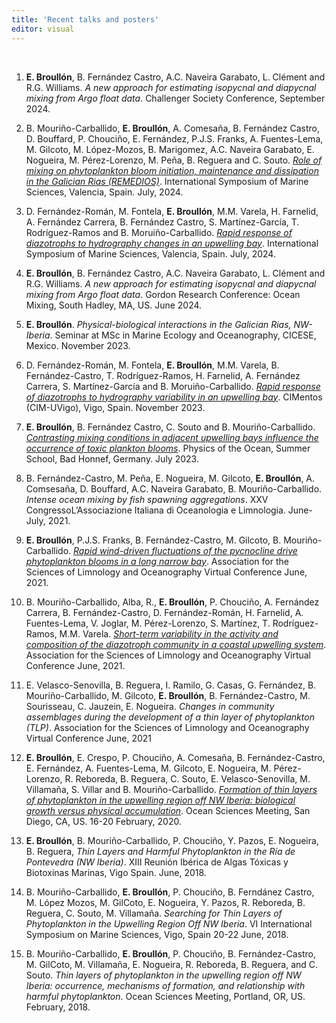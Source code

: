 ```yaml
---
title: 'Recent talks and posters'
editor: visual
---
```

::: justify-text
\

(@) **E. Broullón**, B. Fernández Castro, A.C. Naveira Garabato, L. Clément and R.G. Williams. *A new approach for estimating isopycnal and diapycnal mixing from Argo float data*. Challenger Society Conference, September 2024.

(@) B. Mouriño-Carballido, **E. Broullón**, A. Comesaña, B. Fernández Castro, D. Bouffard, P. Chouciño, E. Fernández, P.J.S. Franks, A. Fuentes-Lema, M. Gilcoto, M. López-Mozos, B. Marigomez, A.C. Naveira Garabato, E. Nogueira, M. Pérez-Lorenzo, M. Peña, B. Reguera and C. Souto. [*Role of mixing on phytoplankton bloom initiation, maintenance and dissipation in the Galician Rias (REMEDIOS)*](talks_posters/mourino_etal_isms24_v2.pdf){target="_blank"}. International Symposium of Marine Sciences, Valencia, Spain. July, 2024.

(@) D. Fernández-Román, M. Fontela, **E. Broullón**, M.M. Varela, H. Farnelid, A. Fernández Carrera, B. Fernández Castro, S. Martínez-García, T. Rodríguez-Ramos and B. Moruiño-Carballido. [*Rapid response of diazotrophs to hydrography changes in an upwelling bay*](talks_posters/poster_isms_fernandez-roman.pdf){target="_blank"}. International Symposium of Marine Sciences, Valencia, Spain. July, 2024.

(@) **E. Broullón**, B. Fernández Castro, A.C. Naveira Garabato, L. Clément and R.G. Williams. *A new approach for estimating isopycnal and diapycnal mixing from Argo float data*. Gordon Research Conference: Ocean Mixing, South Hadley, MA, US. June 2024.

(@) **E. Broullón**. *Physical-biological interactions in the Galician Rias, NW-Iberia*. Seminar at MSc in Marine Ecology and Oceanography, CICESE, Mexico. November 2023.

(@) D. Fernández-Román, M. Fontela, **E. Broullón**, M.M. Varela, B. Fernández-Castro, T. Rodríguez-Ramos, H. Farnelid, A. Fernández Carrera, S. Martínez-García and B. Moruiño-Carballido. [*Rapid response of diazotrophs to hydrography variability in an upwelling bay*](talks_posters/cimentos_2023.png){target="_blank"}. CIMentos (CIM-UVigo), Vigo, Spain. November 2023.

(@) **E. Broullón**, B. Fernández Castro, C. Souto and B. Mouriño-Carballido. [*Contrasting mixing conditions in adjacent upwelling bays influence the occurrence of toxic plankton blooms*](talks_posters/posterBroullon_physics_of_the_ocean2023.pdf){target="_blank"}. Physics of the Ocean, Summer School, Bad Honnef, Germany. July 2023.

(@) B. Fernández-Castro, M. Peña, E. Nogueira, M. Gilcoto, **E. Broullón**, A. Comsesaña, D. Bouffard, A.C. Naveira Garabato, B. Mouriño-Carballido. *Intense ocean mixing by fish spawning aggregations*. XXV CongressoL’Associazione Italiana di Oceanologia e Limnologia. June-July, 2021.

(@) **E. Broullón**, P.J.S. Franks, B. Fernández-Castro, M. Gilcoto, B. Mouriño-Carballido. [*Rapid wind-driven fluctuations of the pycnocline drive phytoplankton blooms in a long narrow bay*](talks_posters/ASLO2021_broullon.pdf). Association for the Sciences of Limnology and Oceanography Virtual Conference June, 2021.

(@) B. Mouriño-Carballido, Alba, R., **E. Broullón**, P. Chouciño, A. Fernández Carrera, B. Fernández-Castro, D. Fernández-Román, H. Farnelid, A. Fuentes-Lema, V. Joglar, M. Pérez-Lorenzo, S. Martínez, T. Rodríguez-Ramos, M.M. Varela. [*Short-term variability in the activity and composition of the diazotroph community in a coastal upwelling system*](talks_posters/Mourino_etal_ASLO21.pdf). Association for the Sciences of Limnology and Oceanography Virtual Conference June, 2021.

(@) E. Velasco-Senovilla, B. Reguera, I. Ramilo, G. Casas, G. Fernández, B. Mouriño-Carballido, M. Gilcoto, **E. Broullón**, B. Fernández-Castro, M. Sourisseau, C. Jauzein, E. Nogueira. *Changes in community assemblages during the development of a thin layer of phytoplankton (TLP)*. Association for the Sciences of Limnology and Oceanography Virtual Conference June, 2021

(@) **E. Broullón**, E. Crespo, P. Chouciño, A. Comesaña, B. Fernández-Castro, E. Fernández, A. Fuentes-Lema, M. Gilcoto, E. Nogueira, M. Pérez-Lorenzo, R. Reboreda, B. Reguera, C. Souto, E. Velasco-Senovilla, M. Villamaña, S. Villar and B. Mouriño-Carballido. [*Formation of thin layers of phytoplankton in the upwelling region off NW Iberia: biological growth versus physical accumulation*](talks_posters/Broullon_OSM2020.pdf). Ocean Sciences Meeting, San Diego, CA, US. 16-20 February, 2020.

(@) **E. Broullón**, B. Mouriño-Carballido, P. Chouciño, Y. Pazos, E. Nogueira, B. Reguera, *Thin Layers and Harmful Phytoplankton in the Ría de Pontevedra (NW Iberia)*. XIII Reunión Ibérica de Algas Tóxicas y Biotoxinas Marinas, Vigo Spain. June, 2018.

(@) B. Mouriño-Carballido, **E. Broullón**, P. Chouciño, B. Ferndánez Castro, M. López Mozos, M. GilCoto, E. Nogueira, Y. Pazos, R. Reboreda, B. Reguera, C. Souto, M. Villamaña. *Searching for Thin Layers of Phytoplankton in the Upwelling Region Off NW Iberia*. VI International Symposium on Marine Sciences, Vigo, Spain 20-22 June, 2018.

(@) B. Mouriño-Carballido, **E. Broullón**, P. Chouciño, B. Fernández-Castro, M. GilCoto, M. Villamaña, E. Nogueira, R. Reboreda, B. Reguera, and C. Souto. *Thin layers of phytoplankton in the upwelling region off NW Iberia: occurrence, mechanisms of formation, and relationship with harmful phytoplankton*. Ocean Sciences Meeting, Portland, OR, US. February, 2018.


:::
